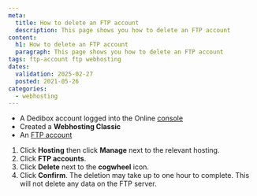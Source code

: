 ```yaml
---
meta:
  title: How to delete an FTP account
  description: This page shows you how to delete an FTP account
content:
  h1: How to delete an FTP account
  paragraph: This page shows you how to delete an FTP account
tags: ftp-account ftp webhosting
dates:
  validation: 2025-02-27
  posted: 2021-05-26
categories:
  - webhosting
---
```



<WebhostingOnline />

<Requirements />

- A Dedibox account logged into the Online [console](https://console.online.net)
- Created a **Webhosting Classic**
- An [FTP account](/classic-hosting/how-to/create-ftp-account/)

1. Click **Hosting** then click **Manage** next to the relevant hosting.
2. Click **FTP accounts**.
3. Click **Delete** next to the **cogwheel** icon.
4. Click **Confirm**. The deletion may take up to one hour to complete.
    <Message type="note">
      This will not delete any data on the FTP server.
    </Message>


